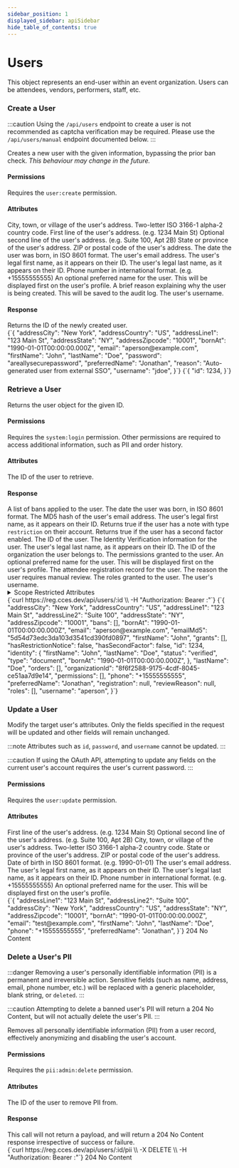 ```yaml
---
sidebar_position: 1
displayed_sidebar: apiSidebar
hide_table_of_contents: true
---
```


# Users

<div style={{ display: 'grid', gridTemplateColumns: 'repeat(auto-fit, minmax(300px, 1fr))', gridGap: '1rem' }}>
  <div>
    This object represents an end-user within an event organization. Users can be attendees, vendors, performers, staff, etc.
  </div>
  <restList>
    <restElement method='POST' path='/api/users/manual' anchor='create-a-user' />
    <restElement method='GET' path='/api/users/:id' anchor='retrieve-a-user' />
    <restElement method='PATCH' path='/api/users/:id' anchor='update-a-user' />
    <restElement method='DELETE' path='/api/users/:id/pii' anchor='delete-a-users-pii' />
  </restList>
</div>

### Create a User
:::caution
Using the `/api/users` endpoint to create a user is not recommended as captcha verification may be required. Please use the `/api/users/manual` endpoint documented below.
:::

Creates a new user with the given information, bypassing the prior ban check. *This behaviour may change in the future.*

<div style={{ display: 'grid', gridTemplateColumns: 'repeat(auto-fit, minmax(300px, 1fr))', gridGap: '1rem' }}>
  <div>
    <h4>Permissions</h4>
    <div>
      Requires the <code>user:create</code> permission.
    </div>
    <div style={{ marginBottom: '1.5rem' }} />
    <h4>Attributes</h4>
    <attribute id="user-create-addressCity" name="addressCity" type="string">
      City, town, or village of the user's address.
    </attribute>
    <attribute id="user-create-addressCountry" name="addressCity" type="string">
      Two-letter ISO 3166-1 alpha-2 country code.
    </attribute>
    <attribute id="user-create-addressLine1" name="addressLine1" type="string">
      First line of the user's address. (e.g. 1234 Main St)
    </attribute>
    <attribute id="user-create-addressLine2" name="addressLine2" type="string" optional>
      Optional second line of the user's address. (e.g. Suite 100, Apt 2B)
    </attribute>
    <attribute id="user-create-addressState" name="addressState" type="string">
      State or province of the user's address.
    </attribute>
    <attribute id="user-create-addressZipcode" name="addressZipcode" type="string">
      ZIP or postal code of the user's address.
    </attribute>
    <attribute id="user-create-bornAt" name="bornAt" type="string">
      The date the user was born, in ISO 8601 format.
    </attribute>
    <attribute id="user-create-email" name="email" type="string">
      The user's email address.
    </attribute>
    <attribute id="user-create-firstName" name="firstName" type="string">
      The user's legal first name, as it appears on their ID.
    </attribute>
    <attribute id="user-create-lastName" name="lastName" type="string">
      The user's legal last name, as it appears on their ID.
    </attribute>
    <attribute id="user-create-phone" name="phone" type="string">
      Phone number in international format. (e.g. +15555555555)
    </attribute>
    <attribute id="user-create-preferredName" name="preferredName" type="string" optional>
      An optional preferred name for the user. This will be displayed first on the user's profile.
    </attribute>
    <attribute id="user-create-reason" name="reason" type="string, min. 10 chars">
      A brief reason explaining why the user is being created. This will be saved to the audit log.
    </attribute>
    <attribute id="user-create-username" name="username" type="string">
      The user's username.
    </attribute>
    <div style={{ marginBottom: '1.5rem' }} />
    <h4>Response</h4>
    <attribute id="user-create-resp-id" name="id" type="number" response>
      Returns the ID of the newly created user.
    </attribute>
  </div>
  <div>
    <endpointRequest method='POST' path='/api/users/manual'>
      {`{
  "addressCity": "New York",
  "addressCountry": "US",
  "addressLine1": "123 Main St",
  "addressState": "NY",
  "addressZipcode": "10001",
  "bornAt": "1990-01-01T00:00:00.000Z",
  "email": "aperson@example.com",
  "firstName": "John",
  "lastName": "Doe",
  "password": "areallysecurepassword",
  "preferredName": "Jonathan",
  "reason": "Auto-generated user from external SSO",
  "username": "jdoe",
}`}
    </endpointRequest>
    <endpointResponse>
      {`{
  "id": 1234,
}`}
    </endpointResponse>
  </div>
</div>

### Retrieve a User
Returns the user object for the given ID.

<div style={{ display: 'grid', gridTemplateColumns: 'repeat(auto-fit, minmax(300px, 1fr))', gridGap: '1rem' }}>
  <div>
    <h4>Permissions</h4>
    <div>
      Requires the <code>system:login</code> permission. Other permissions are required to access additional information, such as PII and order history.
    </div>
    <div style={{ marginBottom: '1.5rem' }} />
    <h4>Attributes</h4>
    <attribute id="user-retrieve-id" name="id" type="number">
      The ID of the user to retrieve.
    </attribute>
    <div style={{ marginBottom: '1.5rem' }} />
    <h4>Response</h4>
    <attribute id="user-retrieve-resp-bans" name="bans" type="array of Ban" response>
      A list of bans applied to the user.
    </attribute>
    <attribute id="user-retrieve-resp-bornAt" name="bornAt" type="string" response>
      The date the user was born, in ISO 8601 format.
    </attribute>
    <attribute id="user-retrieve-resp-emailMd5" name="emailMd5" type="string" response>
      The MD5 hash of the user's email address.
    </attribute>
    <attribute id="user-retrieve-resp-firstName" name="firstName" type="string" response>
      The user's legal first name, as it appears on their ID.
    </attribute>
    <attribute id="user-retrieve-resp-hasRestrictionNotice" name="hasRestrictionNotice" type="boolean" response>
      Returns true if the user has a note with type <code>restriction</code> on their account.
    </attribute>
    <attribute id="user-retrieve-resp-hasSecondFactor" name="hasSecondFactor" type="boolean" response>
      Returns true if the user has a second factor enabled.
    </attribute>
    <attribute id="user-retrieve-resp-id" name="id" type="number" response>
      The ID of the user.
    </attribute>
    <attribute id="user-retrieve-resp-identity" name="identity" type="Identity" optional response>
      The Identity Verification information for the user.
    </attribute>
    <attribute id="user-retrieve-resp-lastName" name="lastName" type="string" response>
      The user's legal last name, as it appears on their ID.
    </attribute>
    <attribute id="user-retrieve-resp-organizationId" name="organizationId" type="string" response>
      The ID of the organization the user belongs to.
    </attribute>
    <attribute id="user-retrieve-resp-permissions" name="permissions" type="array of string" response>
      The permissions granted to the user.
    </attribute>
    <attribute id="user-retrieve-resp-preferredName" name="preferredName" type="string" optional response>
      An optional preferred name for the user. This will be displayed first on the user's profile.
    </attribute>
    <attribute id="user-retrieve-resp-registration" name="registration" type="Registration" optional response>
      The attendee registration record for the user.
    </attribute>
    <attribute id="user-retrieve-resp-reviewReason" name="reviewReason" type="string" optional response>
      The reason the user requires manual review.
    </attribute>
    <attribute id="user-retrieve-resp-roles" name="roles" type="array of string" response>
      The roles granted to the user.
    </attribute>
    <attribute id="user-retrieve-resp-username" name="username" type="string" response>
      The user's username.
    </attribute>
    <details>
      <summary>Scope Restricted Attributes</summary>
      <div>
        <attribute id="user-retrieve-resp-addressCity" name="addressCity" type="string" response permissions={['registration:read:pii']}>
          City, town, or village of the user's address.
        </attribute>
        <attribute id="user-retrieve-resp-addressCountry" name="addressCountry" type="string" response permissions={['registration:read:pii']}>
          Two-letter ISO 3166-1 alpha-2 country code.
        </attribute>
        <attribute id="user-retrieve-resp-addressLine1" name="addressLine1" type="string" response permissions={['registration:read:pii']}>
          First line of the user's address. (e.g. 1234 Main St)
        </attribute>
        <attribute id="user-retrieve-resp-addressLine2" name="addressLine2" type="string" response permissions={['registration:read:pii']} optional>
          Optional second line of the user's address. (e.g. Suite 100, Apt 2B)
        </attribute>
        <attribute id="user-retrieve-resp-addressState" name="addressState" type="string" response permissions={['registration:read:pii']}>
          State or province of the user's address.
        </attribute>
        <attribute id="user-retrieve-resp-addressZipcode" name="addressZipcode" type="string" response permissions={['registration:read:pii']}>
          ZIP or postal code of the user's address.
        </attribute>
        <attribute id="user-retrieve-resp-email" name="email" type="string" response permissions={['registration:read:pii']}>
          The user's email address.
        </attribute>
        <attribute id="user-retrieve-resp-grants" name="grants" type="array of Grant" response permissions={['order:view']}>
          A list of grants applied to the user.
        </attribute>
        <attribute id="user-retrieve-resp-orders" name="orders" type="array of Order" response permissions={['order:view']}>
          A list of orders the user has made.
        </attribute>
        <attribute id="user-retrieve-resp-phone" name="phone" type="string" response permissions={['registration:read:pii']}>
          Phone number in international format. (e.g. +15555555555)
        </attribute>
      </div>
    </details>
  </div>
  <div>
    <endpointRequest method='GET' path='/api/users/:id' contentType='cURL'>
      {`curl https://reg.cces.dev/api/users/:id \\
  -H "Authorization: Bearer <id>:<secret>"`}
    </endpointRequest>
    <endpointResponse>
      {`{
  "addressCity": "New York",
  "addressCountry": "US",
  "addressLine1": "123 Main St",
  "addressLine2": "Suite 100",
  "addressState": "NY",
  "addressZipcode": "10001",
  "bans": [],
  "bornAt": "1990-01-01T00:00:00.000Z",
  "email": "aperson@example.com",
  "emailMd5": "5d54d73edc3da103d3541cd390fd0897",
  "firstName": "John",
  "grants": [],
  "hasRestrictionNotice": false,
  "hasSecondFactor": false,
  "id": 1234,
  "identity": {
    "firstName": "John",
    "lastName": "Doe",
    "status": "verified",
    "type": "document",
    "bornAt": "1990-01-01T00:00:00.000Z",
  },
  "lastName": "Doe",
  "orders": [],
  "organizationId": "8f6f2588-9175-4cdf-8045-ce51aa7d9e14",
  "permissions": [],
  "phone": "+15555555555",
  "preferredName": "Jonathan",
  "registration": null,
  "reviewReason": null,
  "roles": [],
  "username": "aperson",
}`}
    </endpointResponse>
  </div>
</div>

### Update a User
Modify the target user's attributes. Only the fields specified in the request will be updated and other fields will remain unchanged.

:::note
Attributes such as `id`, `password`, and `username` cannot be updated.
:::

:::caution
If using the OAuth API, attempting to update any fields on the current user's account requires the user's current password.
:::

<div style={{ display: 'grid', gridTemplateColumns: 'repeat(auto-fit, minmax(300px, 1fr))', gridGap: '1rem' }}>
  <div>
    <h4>Permissions</h4>
    <div>
      Requires the <code>user:update</code> permission.
    </div>
    <div style={{ marginBottom: '1.5rem' }} />
    <h4>Attributes</h4>
    <attribute id="user-update-addressLine1" name="addressLine1" type="string" optional>
      First line of the user's address. (e.g. 1234 Main St)
    </attribute>
    <attribute id="user-update-addressLine2" name="addressLine2" type="string" optional>
      Optional second line of the user's address. (e.g. Suite 100, Apt 2B)
    </attribute>
    <attribute id="user-update-addressCity" name="addressCity" type="string" optional>
      City, town, or village of the user's address.
    </attribute>
    <attribute id="user-update-addressCountry" name="addressCountry" type="string" optional>
      Two-letter ISO 3166-1 alpha-2 country code.
    </attribute>
    <attribute id="user-update-addressState" name="addressState" type="string" optional>
      State or province of the user's address.
    </attribute>
    <attribute id="user-update-addressZipcode" name="addressZipcode" type="string" optional>
      ZIP or postal code of the user's address.
    </attribute>
    <attribute id="user-update-bornAt" name="bornAt" type="string" optional>
      Date of birth in ISO 8601 format. (e.g. 1990-01-01)
    </attribute>
    <attribute id="user-update-email" name="email" type="string" optional>
      The user's email address.
    </attribute>
    <attribute id="user-update-firstName" name="firstName" type="string" optional>
      The user's legal first name, as it appears on their ID.
    </attribute>
    <attribute id="user-update-lastName" name="lastName" type="string" optional>
      The user's legal last name, as it appears on their ID.
    </attribute>
    <attribute id="user-update-phone" name="phone" type="string" optional>
      Phone number in international format. (e.g. +15555555555)
    </attribute>
    <attribute id="user-update-preferredName" name="preferredName" type="string" optional>
      An optional preferred name for the user. This will be displayed first on the user's profile.
    </attribute>
  </div>
  <div>
    <exampleBox header="/api/users/:id" method="PATCH" headerSubText="application/json">
      {`{
  "addressLine1": "123 Main St",
  "addressLine2": "Suite 100",
  "addressCity": "New York",
  "addressCountry": "US",
  "addressState": "NY",
  "addressZipcode": "10001",
  "bornAt": "1990-01-01T00:00:00.000Z",
  "email": "test@example.com",
  "firstName": "John",
  "lastName": "Doe",
  "phone": "+15555555555",
  "preferredName": "Jonathan",
}`}
    </exampleBox>
    <exampleBox header="Response">
      204 No Content
    </exampleBox>
  </div>
</div>

### Delete a User's PII

:::danger
Removing a user's personally identifiable information (PII) is a permanent and irreversible action. Sensitive fields (such as name, address, email, phone number, etc.) will be replaced with a generic placeholder, blank string, or `deleted`.
:::

:::caution
Attempting to delete a banned user's PII will return a 204 No Content, but will not actually delete the user's PII.
:::

Removes all personally identifiable information (PII) from a user record, effectively anonymizing and disabling the user's account.

<div style={{ display: 'grid', gridTemplateColumns: 'repeat(auto-fit, minmax(300px, 1fr))', gridGap: '1rem' }}>
  <div>
    <h4>Permissions</h4>
    <div>
      Requires the <code>pii:admin:delete</code> permission.
    </div>
    <div style={{ marginBottom: '1.5rem' }} />
    <h4>Attributes</h4>
    <attribute id="user-retrieve-id" name="id" type="number">
      The ID of the user to remove PII from.
    </attribute>
    <div style={{ marginBottom: '1.5rem' }} />
    <h4>Response</h4>
    This call will not return a payload, and will return a 204 No Content response irrespective of success or failure.
  </div>
  <div>
    <endpointRequest method='DELETE' path='/api/users/:id/pii' contentType='cURL'>
      {`curl https://reg.cces.dev/api/users/:id/pii \\
  -X DELETE \\
  -H "Authorization: Bearer <id>:<secret>"`}
    </endpointRequest>
    <endpointResponse>
      204 No Content
    </endpointResponse>
  </div>
</div>

